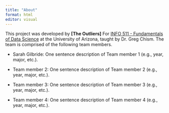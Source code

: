 ```yaml
---
title: "About"
format: html
editor: visual
---
```


This project was developed by **\[The Outliers\]** For [INFO 511 - Fundamentals of Data Science](https://datasciaz.netlify.app/) at the University of Arizona, taught by Dr. Greg Chism. The team is comprised of the following team members.

-   Sarah Gilbride: One sentence description of Team member 1 (e.g., year, major, etc.).

-   Team member 2: One sentence description of Team member 2 (e.g., year, major, etc.).

-   Team member 3: One sentence description of Team member 3 (e.g., year, major, etc.).

-   Team member 4: One sentence description of Team member 4 (e.g., year, major, etc.).
